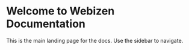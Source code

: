 # Welcome to Webizen Documentation

This is the main landing page for the docs. Use the sidebar to navigate.
